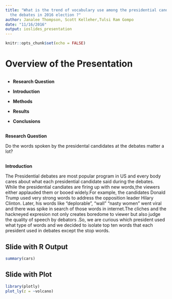 ```yaml
---
title: "What is the trend of vocabulary use among the presidential candidates during
  the debates in 2016 election ?"
author: Janalee Thompson, Scott Kelleher,Tulsi Ram Gompo
date: "11/16/2016"
output: ioslides_presentation
---
```


```r
knitr::opts_chunk$set(echo = FALSE)
```




# Overview of the Presentation





## 



- **Research Question**


- **Introduction**


- **Methods**


- **Results**


- **Conclusions**
 
## 

**Research Question**



Do the words spoken  by the presidental candidates at the debates matter a lot?


##

**Introduction**

The Presidential debates are most popular program in US and every body cares about what each presidential candidate said during the debates. While the presidential candiates are firing up with new words,the viewers either applauded them or booed widely.For example, the candidates Donald Trump used very strong words to address the opposition leader Hilary Clinton. Later, his words like “deplorable”, “wall” "nasty women " went viral and there was spike in search of those words in internet.The cliches and the hackneyed expresion not only creates boredome to viewer but also judge the quality of speech by debators .So, we are curious which president used what type of words and we decided to isolate top ten words that each president used in debates except the stop words.




## Slide with R Output

```r
summary(cars)
```

## Slide with Plot

```r
library(plotly)
plot_ly(z = ~volcano)
```

